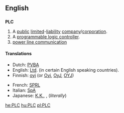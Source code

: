==English==

==={{initialism}}===
'''PLC'''

# A [[public]] [[limited]]-[[liability]] [[company]]/[[corporation]].
# A [[programmable logic controller]].
# [[power line communication]]

====Translations====
{{trans-top|Abbreviation for Public Limited Liability Corporation}}
*Dutch: [[PVBA]]
*English: [[Ltd]]. (in certain English speaking countries).
*Finnish: [[oyj]] (or [[Oyj]], [[OyJ]], [[OYJ]])
{{trans-mid}}
*French: [[SPRL]]
*Italian: [[SpA]]
*Japanese: [[K.K.]], {{t|ja|株式会社|tr=kabushikigaisha|sc=Jpan}}, (''literally''){{t|ja|上場株式会社|tr=jōjōkabushikigaisha|sc=Jpan}}
{{trans-bottom}}

{{trans-top|Abbreviation for a programmable logic controller}}
{{trans-mid}}
{{trans-bottom}}

[[he:PLC]]
[[hu:PLC]]
[[pl:PLC]]